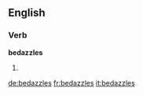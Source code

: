 ==English==

===Verb===
'''bedazzles'''

# {{third-person singular of|[[bedazzle]]}}

[[de:bedazzles]]
[[fr:bedazzles]]
[[it:bedazzles]]